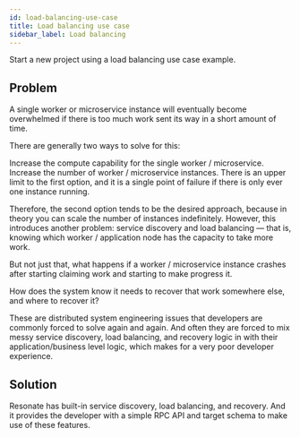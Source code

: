 ```yaml
---
id: load-balancing-use-case
title: Load balancing use case
sidebar_label: Load balancing
---
```


Start a new project using a load balancing use case example.


<CloneRepoGrid>
  <CloneRepoCard
    sdk="Python SDK"
    description="Load balancing use case project example"
    link="https://github.com/resonatehq-examples/example-load-balancing-py"
  />
</CloneRepoGrid>

## Problem

A single worker or microservice instance will eventually become overwhelmed if there is too much work sent its way in a short amount of time.

There are generally two ways to solve for this:

Increase the compute capability for the single worker / microservice.
Increase the number of worker / microservice instances.
There is an upper limit to the first option, and it is a single point of failure if there is only ever one instance running.

Therefore, the second option tends to be the desired approach, because in theory you can scale the number of instances indefinitely. However, this introduces another problem: service discovery and load balancing — that is, knowing which worker / application node has the capacity to take more work.

But not just that, what happens if a worker / microservice instance crashes after starting claiming work and starting to make progress it.

How does the system know it needs to recover that work somewhere else, and where to recover it?

These are distributed system engineering issues that developers are commonly forced to solve again and again. And often they are forced to mix messy service discovery, load balancing, and recovery logic in with their application/business level logic, which makes for a very poor developer experience.

## Solution

Resonate has built-in service discovery, load balancing, and recovery. And it provides the developer with a simple RPC API and target schema to make use of these features.
